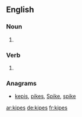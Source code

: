 ==English==

===Noun===
{{head|en|plural}}

# {{plural of|kipe|lang=en}}

===Verb===
{{head|en|verb form}}

# {{en-third-person singular of|kipe}}

===Anagrams===
* [[kepis#English|kepis]], [[pikes#English|pikes]], [[Spike#English|Spike]], [[spike#English|spike]]

[[ar:kipes]]
[[de:kipes]]
[[fr:kipes]]